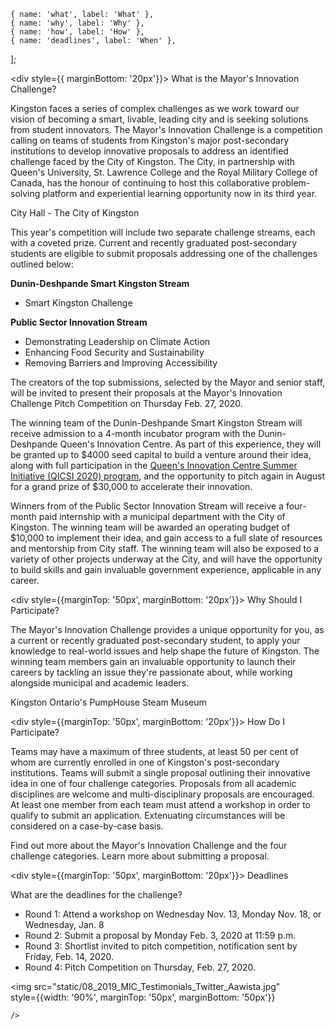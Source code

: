 
	{ name: 'what', label: 'What' },
	{ name: 'why', label: 'Why' },
	{ name: 'how', label: 'How' },
	{ name: 'deadlines', label: 'When' },
];


<ScrollHeader name="what"><div style={{ marginBottom: '20px'}}>
What is the Mayor's Innovation Challenge?
</div></ScrollHeader>

Kingston faces a series of complex challenges as we work toward our vision of becoming a smart, livable, leading city and is seeking solutions from student innovators. The Mayor's Innovation Challenge is a competition calling on teams of students from Kingston's major post-secondary institutions to develop innovative proposals to address an identified challenge faced by the City of Kingston. The City, in partnership with Queen's University, St. Lawrence College and the Royal Military College of Canada, has the honour of continuing to host this collaborative problem-solving platform and experiential learning opportunity now in its third year.

<div className="responsive-zdog">
	<Illustration element="canvas" translate={{y: 50}}>
		<RotatingAnchor><CityHallZdog /></RotatingAnchor>
	</Illustration>
</div>
<p className="zDog-animation-text"> City Hall - The City of Kingston </p>

This year's competition will include two separate challenge streams, each with a coveted prize. Current and recently graduated post-secondary students are eligible to submit proposals addressing one of the challenges outlined below:

**Dunin-Deshpande Smart Kingston Stream**
- Smart Kingston Challenge

**Public Sector Innovation Stream**
* Demonstrating Leadership on Climate Action
* Enhancing Food Security and Sustainability
* Removing Barriers and Improving Accessibility

The creators of the top submissions, selected by the Mayor and senior staff, will be invited to present their proposals at the Mayor's Innovation Challenge Pitch Competition on Thursday Feb. 27, 2020.

The winning team of the Dunin-Deshpande Smart Kingston Stream will receive admission to a 4-month incubator program with the Dunin-Deshpande Queen's Innovation Centre. As part of this experience, they will be granted up to $4000 seed capital to build a venture around their idea, along with full participation in the [Queen's Innovation Centre Summer Initiative (QICSI 2020) program](https://www.queensu.ca/innovationcentre/programs/qic-summer-initiative-program), and the opportunity to pitch again in August for a grand prize of $30,000 to accelerate their innovation.

Winners from of the Public Sector Innovation Stream will receive a four-month paid internship with a municipal department with the City of Kingston. The winning team will be awarded an operating budget of $10,000 to implement their idea, and gain access to a full slate of resources and mentorship from City staff. The winning team will also be exposed to a variety of other projects underway at the City, and will have the opportunity to build skills and gain invaluable government experience, applicable in any career.

<ScrollHeader name="why"><div style={{marginTop: '50px', marginBottom: '20px'}}>
Why Should I Participate?
</div></ScrollHeader>

The Mayor's Innovation Challenge provides a unique opportunity for you, as a current or recently graduated post-secondary student, to apply your knowledge to real-world issues and help shape the future of Kingston. The winning team members gain an invaluable opportunity to launch their careers by tackling an issue they're passionate about, while working alongside municipal and academic leaders.

<div className="responsive-zdog">
	<Illustration element="canvas" translate={{y: 50}}>
		<RotatingAnchor><PumpHouseZdog /></RotatingAnchor>
	</Illustration>
</div>
<p className="zDog-animation-text"> Kingston Ontario's PumpHouse Steam Museum </p>

<ScrollHeader name="how"><div style={{marginTop: '50px', marginBottom: '20px'}}>
How Do I Participate?
</div></ScrollHeader>

Teams may have a maximum of three students, at least 50 per cent of whom are currently enrolled in one of Kingston's post-secondary institutions. Teams will submit a single proposal outlining their innovative idea in one of four challenge categories. Proposals from all academic disciplines are welcome and multi-disciplinary proposals are encouraged. At least one member from each team must attend a workshop in order to qualify to submit an application. Extenuating circumstances will be considered on a case-by-case basis.

Find out more about the Mayor's Innovation Challenge and the four challenge categories. Learn more about submitting a proposal.

<ScrollHeader name="deadlines"><div style={{marginTop: '50px', marginBottom: '20px'}}>
Deadlines
</div></ScrollHeader>

What are the deadlines for the challenge?

* Round 1: Attend a workshop on Wednesday Nov. 13, Monday Nov. 18, or Wednesday, Jan. 8 
* Round 2: Submit a proposal by Monday Feb. 3, 2020 at 11:59 p.m.
* Round 3: Shortlist invited to pitch competition, notification sent by Friday, Feb. 14, 2020.
* Round 4: Pitch Competition on Thursday, Feb. 27, 2020.

<img 
	src="static/08_2019_MIC_Testimonials_Twitter_Aawista.jpg"  
	style={{width: '90%', marginTop: '50px', marginBottom: '50px'}}
	
	/>
